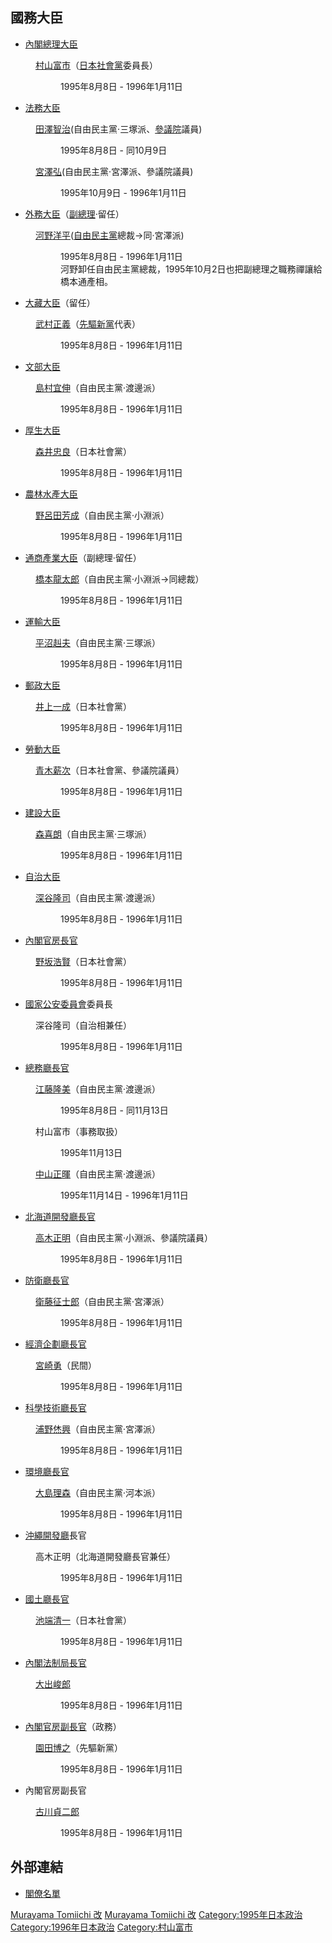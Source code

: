 {{日本内閣記事
|內閣名 = 村山改造内閣
|假名 = むらやまかいぞうないかく
|羅馬字 = Murayama Kaizō Naikaku
|代數 = 81
|首相名 = 村山富市
|前職 = 日本[[眾議院_(日本)|眾議院議員]]、[[日本社會黨|日本社會黨]]委員長
|成立年 = 1995年
|成立月日 = 8月8日
|總辭年 = 1996年
|總辭月日 = 1月11日
|執政黨 = [[自由民主黨_(日本)|自由民主黨]]<br />[[日本社會黨|日本社會黨]]<br />[[先驅新黨|先驅新黨]]
|成員名單 = http://www.kantei.go.jp/jp/rekidai/kakuryo/81-1.html
|職務 = [[眾議院_(日本)|眾議院]]議員、[[日本社會黨|日本社會黨]]委員長
|圖像 = [[File:Tomiichi_Murayama_Cabinet_19950808.jpg|250px]]
|圖像說明 = [[1995年|1995年]]（平成7年）[[8月8日|8月8日]]<br>国務大臣任命式後記念照
}}
== 國務大臣 ==
*[[日本內閣總理大臣|內閣總理大臣]]
:[[村山富市|村山富市]]（[[日本社會黨|日本社會黨]]委員長）
::1995年8月8日 - 1996年1月11日
*[[法務大臣|法務大臣]]
:[[田澤智治|田澤智治]](自由民主黨·三塚派、[[參議院_(日本)|參議院]]議員) 
::1995年8月8日 - 同10月9日
:[[宮澤弘|宮澤弘]](自由民主黨·宮澤派、參議院議員)
::1995年10月9日 - 1996年1月11日
*[[外務大臣_(日本)|外務大臣]]（[[副總理_(日本)|副總理]]·留任）
:[[河野洋平|河野洋平]]([[自由民主黨|自由民主黨]]總裁→同·宮澤派)
::1995年8月8日 - 1996年1月11日
::河野卸任自由民主黨總裁，1995年10月2日也把副總理之職務禪讓給橋本通產相。
*[[大藏大臣|大藏大臣]]（留任）
:[[武村正義|武村正義]]（[[先驅新黨|先驅新黨]]代表）
::1995年8月8日 - 1996年1月11日
*[[文部大臣|文部大臣]]
:[[島村宜伸|島村宜伸]]（自由民主黨·渡邊派）
::1995年8月8日 - 1996年1月11日
*[[厚生大臣|厚生大臣]]
:[[森井忠良|森井忠良]]（日本社會黨）
::1995年8月8日 - 1996年1月11日
*[[農林水產大臣|農林水產大臣]]
:[[野呂田芳成|野呂田芳成]]（自由民主黨·小淵派）
::1995年8月8日 - 1996年1月11日
*[[通商產業大臣|通商產業大臣]]（副總理·留任）
:[[橋本龍太郎|橋本龍太郎]]（自由民主黨·小淵派→同總裁）
::1995年8月8日 - 1996年1月11日
*[[運輸大臣|運輸大臣]]
:[[平沼赳夫|平沼赳夫]]（自由民主黨·三塚派）
::1995年8月8日 - 1996年1月11日
*[[郵政大臣|郵政大臣]]
:[[井上一成|井上一成]]（日本社會黨）
::1995年8月8日 - 1996年1月11日
*[[勞動大臣|勞動大臣]]
:[[青木薪次|青木薪次]]（日本社會黨、參議院議員）
::1995年8月8日 - 1996年1月11日
*[[建設大臣|建設大臣]]
:[[森喜朗|森喜朗]]（自由民主黨·三塚派）
::1995年8月8日 - 1996年1月11日
*[[自治大臣|自治大臣]]
:[[深谷隆司|深谷隆司]]（自由民主黨·渡邊派）
::1995年8月8日 - 1996年1月11日
*[[內閣官房長官|內閣官房長官]]
:[[野坂浩賢|野坂浩賢]]（日本社會黨）
::1995年8月8日 - 1996年1月11日
*[[國家公安委員會|國家公安委員會]]委員長
:深谷隆司（自治相兼任）
::1995年8月8日 - 1996年1月11日
*[[總務廳長官|總務廳長官]]
:[[江藤隆美|江藤隆美]]（自由民主黨·渡邊派）
::1995年8月8日 - 同11月13日
:村山富市（事務取扱）
::1995年11月13日
:[[中山正暉|中山正暉]]（自由民主黨·渡邊派）
::1995年11月14日 - 1996年1月11日
*[[北海道開發廳長官|北海道開發廳長官]]
:[[高木正明_(國會議員)|高木正明]]（自由民主黨·小淵派、參議院議員）
::1995年8月8日 - 1996年1月11日
*[[防衛廳長官|防衛廳長官]]
:[[衛藤征士郎|衛藤征士郎]]（自由民主黨·宮澤派）
::1995年8月8日 - 1996年1月11日
*[[經濟企劃廳長官|經濟企劃廳長官]]
:[[宮崎勇|宮崎勇]]（民間）
::1995年8月8日 - 1996年1月11日 
*[[科學技術廳長官|科學技術廳長官]]
:[[浦野烋興|浦野烋興]]（自由民主黨·宮澤派）
::1995年8月8日 - 1996年1月11日
*[[環境廳長官|環境廳長官]]
:[[大島理森|大島理森]]（自由民主黨·河本派）
::1995年8月8日 - 1996年1月11日
*[[沖繩開發廳|沖繩開發廳]]長官
:高木正明（北海道開發廳長官兼任）
::1995年8月8日 - 1996年1月11日
*[[國土廳長官|國土廳長官]]
:[[池端清一|池端清一]]（日本社會黨）
::1995年8月8日 - 1996年1月11日

*[[內閣法制局長官|內閣法制局長官]]
:[[大出峻郎|大出峻郎]]
::1995年8月8日 - 1996年1月11日
*[[內閣官房副長官|內閣官房副長官]]（政務）
:[[園田博之|園田博之]]（先驅新黨）
::1995年8月8日 - 1996年1月11日
*內閣官房副長官
:[[古川貞二郎|古川貞二郎]]
::1995年8月8日 - 1996年1月11日

== 外部連結 ==
* [http://www.kantei.go.jp/jp/rekidai/kakuryo/81-1.html 閣僚名單] {{Wayback|url=http://www.kantei.go.jp/jp/rekidai/kakuryo/81-1.html |date=20200209053049 }}

{{村山內閣}}
{{日本歷代內閣|[[村山內閣|村山內閣]]|村山改造內閣|1995年8月8日 - 1996年1月11日|[[第1次橋本內閣|第一次橋本內閣]]}}

[[Category:日本歷代內閣|Murayama Tomiichi 改]]
[[Category:平成時代內閣|Murayama Tomiichi 改]]
[[Category:1995年日本政治|Category:1995年日本政治]]
[[Category:1996年日本政治|Category:1996年日本政治]]
[[Category:村山富市|Category:村山富市]]